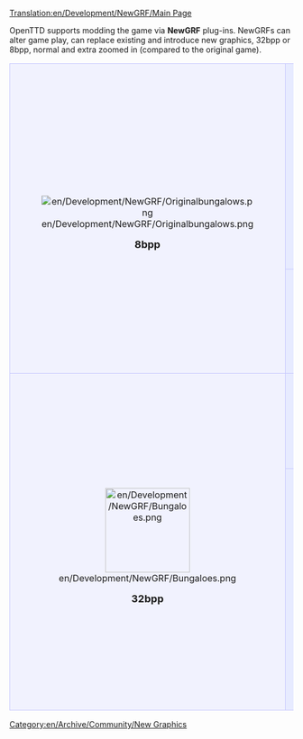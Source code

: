 [[Translation:en/Development/NewGRF/Main Page]]


OpenTTD supports modding the game via '''NewGRF''' plug-ins. NewGRFs can alter game play, can replace existing and introduce new graphics, 32bpp or 8bpp, normal and extra zoomed in (compared to the original game).

{| 
|-
|align="center" rowspan="2" style="background-color: #f1f2fe; border: 1px solid #c7c8fe; margin: 0; padding: 1em 1em 0em 1em;"|
[[File:en/Development/NewGRF/Originalbungalows.png]]
   
<font size="4">'''8bpp'''</font>


|style="background-color: #e7ebff; border: 1px solid #c7c8fe; margin: 0; padding: 1em 1em 0em 1em;"|
<font size="3">'''NewGRF development tips and tricks'''</font>
*[[en/Development/NewGRF/Development Tools]]
*[[en/Development/NewGRF/Debugging|Debugging NewGRFs]]
*[[en/Development/NewGRF/Alignment|Hints on sprite alignment]]
*[[en/Development/NewGRF/Incompatibility Hints|Changes to NewGRF which break their backward compatibility]]
*'''8bpp [[en/Archive/Community/OpenGFX Readme|Base Set OpenGFX]] project''' (GPL v2 - licensed base set for OpenTTD)
*[http://dev.openttdcoop.org/projects DevZone] - home for a number of NewGRF projects
*[http://newgrf-specs.tt-wiki.net/ Wiki with NewGRF specification (NFO)]
*[http://dev.openttdcoop.org/projects/nml Project page of NewGRF Meta Language (NML), an alternative to NFO aimed at making NewGRF coding easier]
|-
|style="background-color: #e7ebff; border: 1px solid #c7c8fe; margin: 0; padding: 1em 1em 0em 1em;"|
<font size="3">'''NewGRF usage guide and NewGRF List'''</font>

:[[en/Manual/NewGRF|Documentation of NewGRF]] use and installation. Manual to alter the gameplay and graphics files using NewGRF.
:And a [[en/Community/NewGRF/Main Page|list of some major NewGRFs]].
|-
|align="center" rowspan="2" style="background-color: #f1f2fe; border: 1px solid #c7c8fe; margin: 0; padding: 1em 1em 0em 1em;"|
[[File:en/Development/NewGRF/Bungaloes.png|150px]]

<font size="4">'''32bpp'''</font>
|style="background-color: #e7ebff; border: 1px solid #c7c8fe; margin: 0; padding: 1em 1em 0em 1em;"|
<big>'''Player info'''</big>

:[[en/Archive/Old 32bpp/FAQ 32 bit graphics]]
:[[en/Community/NewGRF/Playing with 32 bpp graphics]]

|-
|style="background-color: #e7ebff; border: 1px solid #c7c8fe; margin: 0; padding: 1em 1em 0em 1em;"|
<big>'''Developer/artist info'''</big>

'''[[en/Archive/Old 32bpp/32bit Graphics Development]]''' - project home
:'''[[en/Archive/Old 32bpp/Suggestions for 32bit Graphics Developers]]'''
:[[:Category:en/Archive/Old 32bpp/32bpp Graphics]]
:[http://www.tt-forums.net/viewforum.php?f=36 Forum]

'''32bpp NewGRFs''' (subproject)

:[[en/Developing 32bpp NewGRFs]]

'''Base set replacement''' (subproject)

:'''[[en/Archive/Old 32bpp/32bit base set conversion project]]''' - description, requirements etc.
|}

[[Category:en/Archive/Community/New Graphics]]